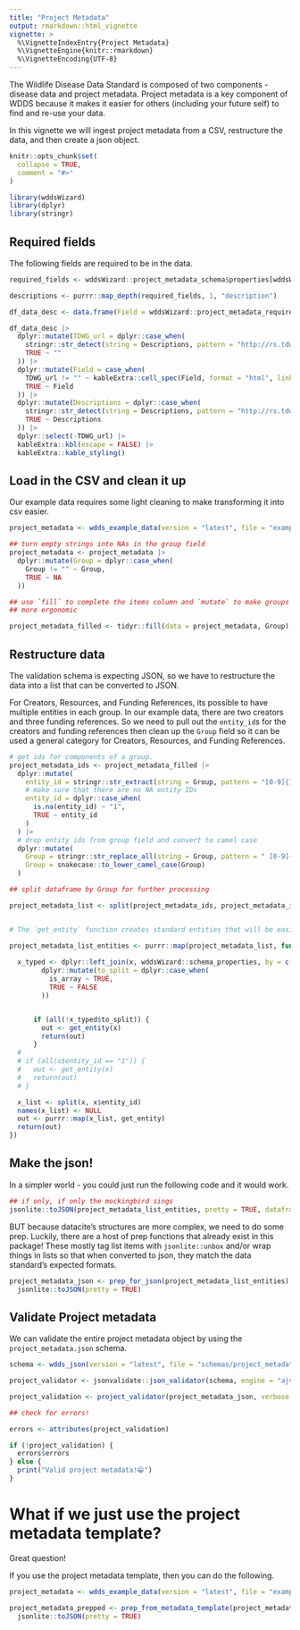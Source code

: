 ```yaml
---
title: "Project Metadata"
output: rmarkdown::html_vignette
vignette: >
  %\VignetteIndexEntry{Project Metadata}
  %\VignetteEngine{knitr::rmarkdown}
  %\VignetteEncoding{UTF-8}
---
```

The Wildlife Disease Data Standard is composed of two  components - disease data and project metadata. 
Project metadata is a key component of WDDS because it makes it easier for others (including your future self) to find and re-use your data. 

In this vignette we will ingest project metadata from a CSV, restructure the data, and then create a json object. 

```r
knitr::opts_chunk$set(
  collapse = TRUE,
  comment = "#>"
)
```

```r
library(wddsWizard)
library(dplyr)
library(stringr)
```

## Required fields

The following fields are required to be in the data.

```r
required_fields <- wddsWizard::project_metadata_schema$properties[wddsWizard::project_metadata_required_fields]

descriptions <- purrr::map_depth(required_fields, 1, "description")

df_data_desc <- data.frame(Field = wddsWizard::project_metadata_required_fields, Descriptions = unlist(descriptions), row.names = NULL)

df_data_desc |>
  dplyr::mutate(TDWG_url = dplyr::case_when(
    stringr::str_detect(string = Descriptions, pattern = "http://rs.tdwg.org/dwc/terms/") ~ stringr::str_extract(string = Descriptions, pattern = "http://rs.tdwg.org/dwc/terms/.*"),
    TRUE ~ ""
  )) |>
  dplyr::mutate(Field = case_when(
    TDWG_url != "" ~ kableExtra::cell_spec(Field, format = "html", link = TDWG_url),
    TRUE ~ Field
  )) |>
  dplyr::mutate(Descriptions = dplyr::case_when(
    stringr::str_detect(string = Descriptions, pattern = "http://rs.tdwg.org/dwc/terms/") ~ stringr::str_remove(string = Descriptions, pattern = "See http://rs.tdwg.org/dwc/terms/.*"),
    TRUE ~ Descriptions
  )) |>
  dplyr::select(-TDWG_url) |>
  kableExtra::kbl(escape = FALSE) |>
  kableExtra::kable_styling()
```


## Load in the CSV and clean it up

Our example data requires some light cleaning to make transforming it into csv
easier. 

```r
project_metadata <- wdds_example_data(version = "latest", file = "example_project_metadata.csv") |> read.csv()

## turn empty strings into NAs in the group field
project_metadata <- project_metadata |>
  dplyr::mutate(Group = dplyr::case_when(
    Group != "" ~ Group,
    TRUE ~ NA
  ))

## use `fill` to complete the items column and `mutate` to make groups a little
## more ergonomic

project_metadata_filled <- tidyr::fill(data = project_metadata, Group)
```

## Restructure data

The validation schema is expecting JSON, so we have to restructure the data into
a list that can be converted to JSON.

For Creators, Resources, and Funding References, its possible to have multiple 
entities in each group. In our example data, there are two creators and three funding references. So we need to pull out the `entity_id`s for the creators and funding references then clean up the `Group` field so it can be used a general category
for Creators, Resources, and Funding References.

```r
# get ids for components of a group.
project_metadata_ids <- project_metadata_filled |>
  dplyr::mutate(
    entity_id = stringr::str_extract(string = Group, pattern = "[0-9]{1,}"),
    # make sure that there are no NA entity IDs
    entity_id = dplyr::case_when(
      is.na(entity_id) ~ "1",
      TRUE ~ entity_id
    )
  ) |>
  # drop entity ids from group field and convert to camel case
  dplyr::mutate(
    Group = stringr::str_replace_all(string = Group, pattern = " [0-9]{1,}", replacement = ""),
    Group = snakecase::to_lower_camel_case(Group)
  )

## split dataframe by Group for further processing

project_metadata_list <- split(project_metadata_ids, project_metadata_ids$Group)


# The `get_entity` function creates standard entities that will be easier to transform json

project_metadata_list_entities <- purrr::map(project_metadata_list, function(x) {
  
  x_typed <- dplyr::left_join(x, wddsWizard::schema_properties, by = c("Group" = "name")) |>
        dplyr::mutate(to_split = dplyr::case_when(
          is_array ~ TRUE,
          TRUE ~ FALSE
        ))


      if (all(!x_typed$to_split)) {
        out <- get_entity(x)
        return(out)
      }
  # 
  # if (all(x$entity_id == "1")) {
  #   out <- get_entity(x)
  #   return(out)
  # }

  x_list <- split(x, x$entity_id)
  names(x_list) <- NULL
  out <- purrr::map(x_list, get_entity)
  return(out)
})
```

## Make the json! 

In a simpler world - you could just run the following code and it would work. 
```r
## if only, if only the mockingbird sings
jsonlite::toJSON(project_metadata_list_entities, pretty = TRUE, dataframe = "columns")
```

BUT because datacite's structures are more complex, we need to do some prep. Luckily, there are a host of prep functions that already exist in this package! These mostly tag list items with `jsonlite::unbox` and/or wrap things in lists so that when converted to json, they match the data standard's expected formats. 

```r
project_metadata_json <- prep_for_json(project_metadata_list_entities) |>
  jsonlite::toJSON(pretty = TRUE)
```

## Validate Project metadata

We can validate the entire project metadata object by using the `project_metadata.json` schema.

```r
schema <- wdds_json(version = "latest", file = "schemas/project_metadata.json")

project_validator <- jsonvalidate::json_validator(schema, engine = "ajv")

project_validation <- project_validator(project_metadata_json, verbose = TRUE)

## check for errors!

errors <- attributes(project_validation)

if (!project_validation) {
  errors$errors
} else {
  print("Valid project metadata!😁")
}
```


# What if we just use the project metadata template?

Great question!

If you use the project metadata template, then you can do the following.

```r
project_metadata <- wdds_example_data(version = "latest", file = "example_project_metadata.csv") |> read.csv()

project_metadata_prepped <- prep_from_metadata_template(project_metadata) |>
  jsonlite::toJSON(pretty = TRUE)

```
